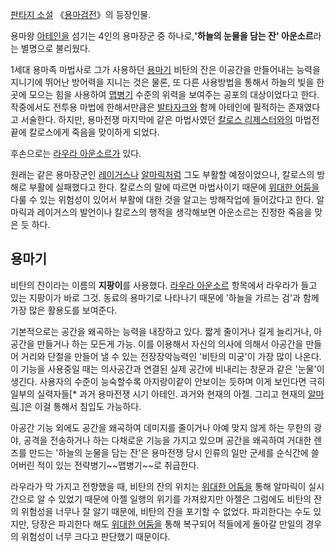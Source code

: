 [[판타지 소설]] 《[[용마검전]]》의 등장인물.

용마왕 [[아테인]]을 섬기는 4인의 용마장군 중 하나로,''' '하늘의 눈물을 담는 잔' 아운소르'''라는 별명으로 불리웠다.

1세대 용마족 마법사로 그가 사용하던 [[용마기]] 비탄의 잔은 이공간을 만들어내는 능력을 지니기에 뛰어난 방어력을 지니는 것은 물론, 또 다른 사용방법을 통해서 하늘의 빛을 한 곳에 모으는 힘을 사용하여 [[맵병기]] 수준의 위력을 보여주는 공포의 대상이었다고 한다. 작중에서도 전투용 마법에 한해서만큼은 [[발타자크]]와 함께 아테인에 필적하는 존재였다고 서술한다. 하지만, 용마전쟁 마지막에 같은 마법사였던 [[칼로스 리제스터]]와의 마법전 끝에 칼로스에게 죽음을 맞이하게 되었다.

후손으로는 [[라우라 아운소르]]가 있다.

원래는 같은 용마장군인 [[레이거스]]나 [[알마릭]]처럼 그도 부활할 예정이었으나, 칼로스의 방해로 부활에 실패했다고 한다. 칼로스의 말에 따르면 마법사이기 때문에 [[위대한 어둠]]을 다룰 수 있는 위험성이 있어서 부활에 대한 것을 알고는 방해작업에 들어갔다고 한다. 알마릭과 레이거스의 발언이나 칼로스의 행적을 생각해보면 아운소르는 진정한 죽음을 맞은 듯 하다.

== 용마기 ==
비탄의 잔이라는 이름의 '''지팡이'''를 사용했다. [[라우라 아운소르]] 항목에서 라우라가 들고 있는 지팡이가 바로 그것.
동료의 용마기로 나타나기 때문에 '하늘을 가르는 검'과 함께 가장 많은 활용도를 보여준다.

기본적으로는 공간을 왜곡하는 능력을 내장하고 있다. 짧게 줄이거나 길게 늘리거나, 아공간을 만들거나 하는 모든게 가능.
이를 이용해서 자신의 의사에 의해서 아공간을 만들어 거리와 단절을 만들어 낼 수 있는 전장장악능력인 '비탄의 미궁'이 가장 많이 나온다. 이 기능을 사용중일 때는 의사공간과 연결된 실제 공간에 비내리는 창문과 같은 '눈물'이 생긴다. 사용자의 수준이 능숙할수록 아지랑이같이 안보이는 듯하며 이게 보인다면 극히 일부의 실력자들[* 과거 용마전쟁 시기 아테인. 과거와 현재의 아젤. 그리고 현재의 [[알마릭]].]은 이걸 통해서 침입도 가능하다.

아공간 기능 외에도 공간을 왜곡하여 데미지를 줄이거나 아예 맞지 않게 하는 무한의 광야, 공격을 전송하거나 하는 다채로운 기능을 가지고 있으며 공간을 왜곡하여 거대한 렌즈를 만드는 '하늘의 눈물을 담는 잔'은 용마전쟁 당시 인류의 일만 군세를 순식간에 쓸어버린 적이 있는 전략병기~~맵병기~~로 취급한다.

라우라가 막 가지고 전향했을 때, 비탄의 잔의 위치는 [[위대한 어둠]]을 통해 알마릭이 실시간으로 알 수 있었기 때문에 아젤 일행의 위기를 가져왔지만 아젤은 그럼에도 비탄의 잔의 위험성을 너무나 잘 알기 때문에, 비탄의 잔을 포기할 수 없었다.
파괴한다는 수도 있지만, 당장은 파괴한다 해도 [[위대한 어둠]]을 통해 복구되어 적들에게 돌아갈 만일의 경우의 위험성이 너무 크다고 판단했기 때문이다. 
